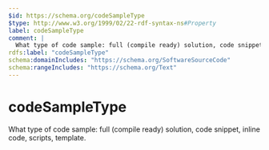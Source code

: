 ```yaml
---
$id: https://schema.org/codeSampleType
$type: http://www.w3.org/1999/02/22-rdf-syntax-ns#Property
label: codeSampleType
comment: |
  What type of code sample: full (compile ready) solution, code snippet, inline code, scripts, template.
rdfs:label: "codeSampleType"
schema:domainIncludes: "https://schema.org/SoftwareSourceCode"
schema:rangeIncludes: "https://schema.org/Text"
---
```


# codeSampleType

What type of code sample: full (compile ready) solution, code snippet, inline code, scripts, template.

